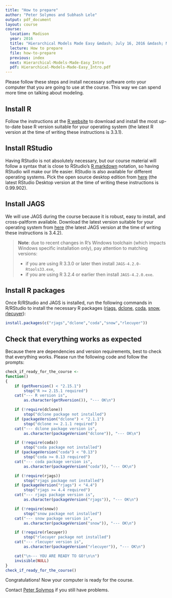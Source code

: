 ```yaml
---
title: "How to prepare"
author: "Peter Solymos and Subhash Lele"
output: pdf_document
layout: course
course:
  location: Madison
  year: 2016
  title: "Hierarchical Models Made Easy &mdash; July 16, 2016 &mdash; Madison, WI &mdash; NACCB Congress"
  lecture: How to prepare
  file: how-to-prepare
  previous: index
  next: Hierarchical-Models-Made-Easy_Intro
  pdf: Hierarchical-Models-Made-Easy_Intro.pdf
---
```


Please follow these steps and install necessary software onto your computer that you are going to use at the course. This way we can spend more time on talking about modeling.

## Install R

Follow the instructions at the [R website](http://cran.r-project.org) to download and install
the most up-to-date base R version suitable for your operating system (the latest R version at the time of writing these instructions is 3.3.1).

## Install RStudio

Having RStudio is not absolutely necessary, but our course material
will follow a syntax that is close to RStudio's [R markdown](http://rmarkdown.rstudio.com/)
notation, so having RStudio will make our life easier. RStudio is also available for different operating systems. Pick the open source desktop edition from [here](http://www.rstudio.com/products/rstudio/download/) (the latest RStudio Desktop version at the time of writing these instructions is 0.99.902).

## Install JAGS

We will use JAGS during the course because it is robust, easy to install, and cross-paltform available. Download the latest version suitable for your operating system from [here](http://sourceforge.net/projects/mcmc-jags/files/JAGS/4.x/) (the latest JAGS version at the time of writing these instructions is 3.4.2).

> **Note**: due to recent changes in R's Windows toolchain (which impacts Windows specific installation only), pay attention to matching versions:
>
> * if you are using R 3.3.0 or later then install `JAGS-4.2.0-Rtools33.exe`,
> * if you are using R 3.2.4 or earlier then install `JAGS-4.2.0.exe`.

## Install R packages

Once R/RStudio and JAGS is installed, run the following commands in R/RStudio to install the necessary R packages ([rjags](https://cran.r-project.org/package=rjags),
[dclone](https://cran.r-project.org/package=dclone),
[coda](https://cran.r-project.org/package=code),
[snow](https://cran.r-project.org/package=snow),
[rlecuyer](https://cran.r-project.org/package=rlecuyer)):

```r
install.packages(c("rjags","dclone","coda","snow","rlecuyer"))
```

## Check that everything works as expected

Because there are dependencies and version requirements, best to check
that everything works. Please run the following code and follow the prompts:

```r
check_if_ready_for_the_course <-
function()
{
    if (getRversion() < "2.15.1")
        stop("R >= 2.15.1 required")
    cat("--- R version is",
        as.character(getRversion()), "--- OK\n")

    if (!require(dclone))
        stop("dclone package not installed")
    if (packageVersion("dclone") < "2.1.1")
        stop("dclone >= 2.1.1 required")
    cat("--- dclone package version is",
        as.character(packageVersion("dclone")), "--- OK\n")

    if (!require(coda))
        stop("coda package not installed")
    if (packageVersion("coda") < "0.13")
        stop("coda >= 0.13 required")
    cat("--- coda package version is",
        as.character(packageVersion("coda")), "--- OK\n")

    if (!require(rjags))
        stop("rjags package not installed")
    if (packageVersion("rjags") < "4.4")
        stop("rjags >= 4.4 required")
    cat("--- rjags package version is",
        as.character(packageVersion("rjags")), "--- OK\n")

    if (!require(snow))
        stop("snow package not installed")
    cat("--- snow package version is",
        as.character(packageVersion("snow")), "--- OK\n")

    if (!require(rlecuyer))
        stop("rlecuyer package not installed")
    cat("--- rlecuyer version is",
        as.character(packageVersion("rlecuyer")), "--- OK\n")

    cat("\n--- YOU ARE READY TO GO!\n\n")
    invisible(NULL)
}
check_if_ready_for_the_course()
```
Congratulations! Now your computer is ready for the course.

Contact [Peter Solymos](http://peter.solymos.org#about) if you still have problems.
